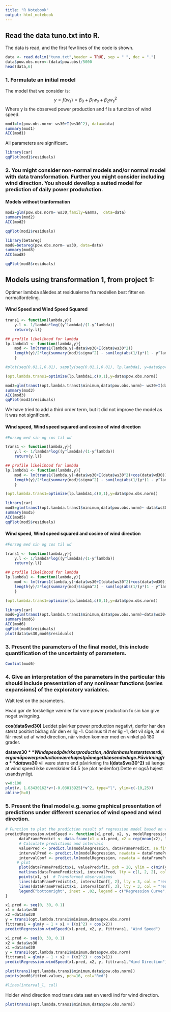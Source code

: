 ```yaml
---
title: "R Notebook"
output: html_notebook
---
```


## Read the data tuno.txt into R.
The data is read, and the first few lines of the code is shown.
```r
data <- read.delim("tuno.txt",header = TRUE, sep = " ", dec = ".")
data$pow.obs.norm<-(data$pow.obs)/5000
head(data,6)
```


### 1. Formulate an initial model

The model that we consider is:
$$y=f(w_s)=\beta_0+\beta_1w_s+\beta_2w_s^2$$
Where y is the observed power production and f is a function of wind speed.
```r
mod1=lm(pow.obs.norm~ ws30+I(ws30^2), data=data)
summary(mod1)
AIC(mod1)
```
All parameters are significant.

```r
library(car)
qqPlot(mod1$residuals)
```

### 2. You might consider non-normal models and/or normal model with data transformation. Further you might consider including wind direction. You should devellop a suited model for prediction of daily power produAction. 

#### Models without tranformation 
```r
mod2=glm(pow.obs.norm~ ws30,family=Gamma,  data=data)
summary(mod2)
AIC(mod2)
```

```r
qqPlot(mod2$residuals)
```
```r
library(betareg)
mod8=betareg(pow.obs.norm~ ws30, data=data)
summary(mod8)
AIC(mod8)
```

```r
qqPlot(mod8$residuals)
```


## Models using transformation 1, from project 1:
Optimer lambda således at residualerne fra modellen best fitter en normalfordeling. 


#### Wind Speed and Wind Speed Squared
```r
trans1 <- function(lambda,y){
    y.l <- 1/lambda*log((y^lambda)/(1-y^lambda))
    return(y.l)}

## profile likelihood for lambda
lp.lambda1 <- function(lambda,y){
    mod <- lm(trans1(lambda,y)~data$ws30+I(data$ws30^2))
    length(y)/2*log(summary(mod)$sigma^2) - sum(log(abs(1/(y*(1 - y^lambda)))))
    }

#plot(seq(0.01,1,0.01), sapply(seq(0.01,1,0.01), lp.lambda1, y=data$pow.obs.norm))

(opt.lambda.trans1=optimize(lp.lambda1,c(0,1),y=data$pow.obs.norm))

```
```r
mod3=glm(trans1(opt.lambda.trans1$minimum,data$pow.obs.norm)~ ws30+I(data$ws30^2),family=gaussian,  data=data)
summary(mod3)
AIC(mod3)
qqPlot(mod3$residuals)
```
We have tried to add a third order term, but it did not improve the model as it was not significant.

#### Wind speed, Wind speed squared and cosine of wind direction
```r
#Forsøg med sin og cos til wd

trans1 <- function(lambda,y){
    y.l <- 1/lambda*log((y^lambda)/(1-y^lambda))
    return(y.l)}

## profile likelihood for lambda
lp.lambda1 <- function(lambda,y){
    mod <- lm(trans1(lambda,y)~data$ws30+I(data$ws30^2)+cos(data$wd30))
    length(y)/2*log(summary(mod)$sigma^2) - sum(log(abs(1/(y*(1 - y^lambda)))))
    }

(opt.lambda.trans1=optimize(lp.lambda1,c(0,1),y=data$pow.obs.norm))

```
```r
library(car)
mod5=glm(trans1(opt.lambda.trans1$minimum,data$pow.obs.norm)~ data$ws30+I(data$ws30^2)+cos(data$wd30),family=gaussian,  data=data)
summary(mod5)
AIC(mod5)
qqPlot(mod5$residuals)
```

#### Wind speed, Wind speed squared and cosine of wind direction
```r
#Forsøg med sin og cos til wd

trans1 <- function(lambda,y){
    y.l <- 1/lambda*log((y^lambda)/(1-y^lambda))
    return(y.l)}

## profile likelihood for lambda
lp.lambda1 <- function(lambda,y){
    mod <- lm(trans1(lambda,y)~data$ws30+I(data$ws30^2)+cos(data$wd30))
    length(y)/2*log(summary(mod)$sigma^2) - sum(log(abs(1/(y*(1 - y^lambda)))))
    }

(opt.lambda.trans1=optimize(lp.lambda1,c(0,1),y=data$pow.obs.norm))

```
```r
library(car)
mod6=glm(trans1(opt.lambda.trans1$minimum,data$pow.obs.norm)~data$ws30+I(data$ws30^2)+cos(data$wd30),family=gaussian,  data=data)
summary(mod6)
AIC(mod6)
qqPlot(mod6$residuals)
plot(data$ws30,mod6$residuals)
```


### 3. Present the parameters of the final model, this include quantification of the uncertainty of parameters.
```r
Confint(mod6)
```

### 4. Give an interpretation of the parameters in the particular this should include presentation of any nonlinear functions (series expansions) of the exploratory variables.
Walt test on the parameters.

Hvad gør de forskellige værdier for vore power production
fx sin kan give noget svingning.

**cos(data$wd30)**
Leddet påvirker power production negativt, derfor har den størst positivt bidrag når den er lig -1.  Cosinus til $\pi$ er lig -1, det vil sige, at vi får mest ud af wind direction, når vinden kommer med en vinkel på 180 grader.

**data$ws30**
Wind speed påvirker production, når den has sin største værdi, ergo må power production være højest på meget blæsende dage. Påvirkning fra **data$ws30** vil være større end påvirkning fra **I(data$ws30^2)** så længe at wind speed ikke overskrider 54.5 (se plot nedenfor).Dette er også højest usandsynligt. 


```r
v=0:100
plot(v, 1.63430162*v+(-0.03013925)*v^2, type="l", ylim=c(-10,25))
abline(h=0)
```




### 5. Present the final model e.g. some graphical presentation of predictions under different scenarios of wind speed and wind direction. 
```r
# Function to plot the prediction result of regression model based on wind speed.
predictRegression.windSpeed <- function(x1.pred, x2, y, modelRegression, name){
      dataFramePredict <- data.frame(x1 = x1.pred, x2 = rep(mean(x2), length(x1.pred)))
      # Calculate predictions and intervals
      valuePred <- predict.lm(modelRegression, dataFramePredict, se.fit = TRUE)
      intervalPred <- predict.lm(modelRegression, newdata = dataFramePredict, interval = "pred", level = 0.95)
      intervalConf <- predict.lm(modelRegression, newdata = dataFramePredict, interval = "conf", level = 0.95)
     # plot
      plot(dataFramePredict$x1, valuePred$fit, pch = 20, ylim = c(min(y, intervalPred), max(y, intervalPred)), xlim = c(min(x1, dataFramePredict$x1), max(x1, dataFramePredict$x1)), xlab = name, ylab = 'Transformed, Normalized Power Production')
      matlines(dataFramePredict$x1, intervalPred, lty = c(1, 2, 2), col = c("black", "blue", "blue"), lwd = 2)
      points(x1, y)  # Transformed observations
      lines(dataFramePredict$x1, intervalConf[, 2], lty = 3, col = "red", lwd = 2)
      lines(dataFramePredict$x1, intervalConf[, 3], lty = 3, col = "red", lwd = 2)
      legend("bottomright", inset = .02, legend = c("Regression Curve", "Prediction Interval", "Confidence Intercal"), col = c("black", "blue", "red"), lty = c(1, 2, 3), lwd = c(2, 2, 2), cex = 0.8)
}
```

```r
x1.pred <- seq(0, 30, 0.1)
x1 = data$ws30
x2 =data$wd30
y = trans1(opt.lambda.trans1$minimum,data$pow.obs.norm)
fittrans1 = glm(y ~ 1 + x1 + I(x1^2) + cos(x2))
predictRegression.windSpeed(x1.pred, x2, y, fittrans1, "Wind Speed")
```

```r
x1.pred <- seq(0, 30, 0.1)
x2 = data$ws30
x1 =data$wd30
y = trans1(opt.lambda.trans1$minimum,data$pow.obs.norm)
fittrans1 = glm(y ~ 1 + x2 + I(x2^2) + cos(x1))
predictRegression.windSpeed(x1.pred, x2, y, fittrans1,"Wind Direction")
```

```r
plot(trans1(opt.lambda.trans1$minimum,data$pow.obs.norm))
points(mod6$fitted.values, pch=16, col="Red")   

#lines(interval_l, col)
```

Holder wind direction mod trans data sæt en værdi ind for wind direction.

```r
plot(trans1(opt.lambda.trans1$minimum,data$pow.obs.norm))
```

